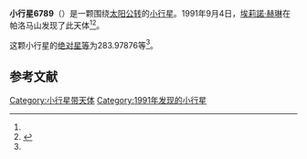 {{Infobox planet
| bgcolour = #FFFFC0
| name = 6789 Milkey
| symbol = 
| image = 
| caption = 
| discovery = yes
| discovery_ref = 
| discoverer = [[埃莉諾·赫琳|埃莉諾·赫琳]]
| discovery_site = [[帕洛马山|帕洛马山]] 
| discovered = 1991年9月4日
| designations = yes
| mp_name = 
| named_after = 
| alt_names = 1991 RM6/ 1982 BC13 / 1989 AT9
| mp_category = [[主带小行星|主带小行星]]
| orbit_ref = <ref name="a">[http://ssd.jpl.nasa.gov/sbdb.cgi?sstr=6789 6789 Milkey] {{Wayback|url=http://ssd.jpl.nasa.gov/sbdb.cgi?sstr=6789 |date=20140925065449 }}，小行星數據庫瀏覽器（JPL Small-Body Database Browser）－[[美国国家航空航天局|美国国家航空航天局]]喷气推进实验室</ref>
| epoch = 2456400.5 (2013年4月18日更新)
| aphelion = {{convert|2.6663320|AU|km|3|abbr=on|lk=out}}
| perihelion = {{convert|2.0092258|AU|km|3|abbr=on}}
| semimajor = {{convert|2.3377789|AU|km|3|abbr=on}}
| eccentricity = 0.1405407
| period = 1305.580275 [[日|日]]<br />3.57[[儒略年|儒略年]]
| avg_speed = 
| inclination = 6.16546
| asc_node = 138.10180
| mean_anomaly = 
| arg_peri = 283.97876
| satellites = 
| physical_characteristics = yes
| dimensions = 
| mass = 
| density = 
| surface_grav = 
| escape_velocity = 
| sidereal_day = 
| axial_tilt = 
| pole_ecliptic_lat = 
| pole_ecliptic_lon = 
| albedo = 
| temperatures= 
| temp_name1 = 
| mean_temp_1 = 
| max_temp_1 = 
| temp_name2 = 
| max_temp_2 = 
| spectral_type = 
| abs_magnitude = 283.97876
}}

'''小行星6789'''（{{lang-en|6789 Milkey}}）是一颗围绕[[太阳|太阳]][[公转|公转]]的[[小行星|小行星]]。1991年9月4日，[[埃莉諾·赫琳|埃莉諾·赫琳]]在帕洛马山发现了此天体<ref name="a" /><ref>{{cite news|title=小行星列表|url=http://cfa-www.harvard.edu/iau/lists/NumberedMPs.txt|accessdate=2013-07-08|newspaper=哈佛大学|archive-date=2008-05-17|archive-url=https://web.archive.org/web/20080517010638/http://cfa-www.harvard.edu/iau/lists/NumberedMPs.txt|dead-url=no}}</ref>。

这颗小行星的[[绝对星等|绝对星等]]为283.97876等<ref name="a" />。

==参考文献==
{{reflist}}
{{Minor Planet Number|[[小行星6788|小行星6788]]|[[小行星6790|小行星6790]]}}

{{小天体}}

[[Category:小行星带天体|Category:小行星带天体]]
[[Category:1991年发现的小行星|Category:1991年发现的小行星]]

{{asteroid-stub}}